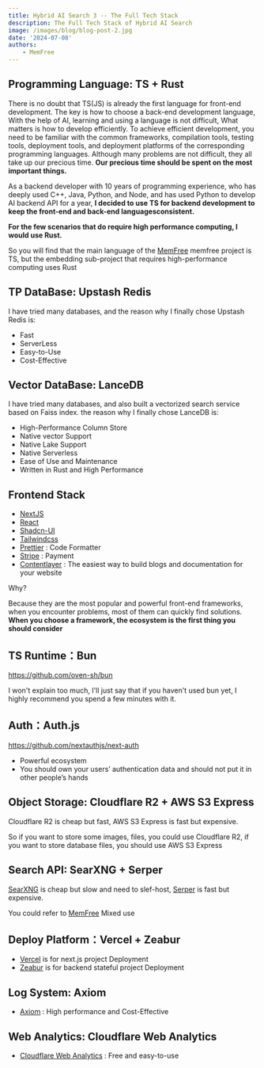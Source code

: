 ```yaml
---
title: Hybrid AI Search 3 -- The Full Tech Stack
description: The Full Tech Stack of Hybrid AI Search
image: /images/blog/blog-post-2.jpg
date: '2024-07-08'
authors:
    - MemFree
---
```


## Programming Language: TS + Rust

There is no doubt that TS(JS) is already the first language for front-end development. The key is how to choose a back-end development language, With the help of AI, learning and using a language is not difficult, What matters is how to develop efficiently. To achieve efficient development, you need to be familiar with the common frameworks, compilation tools, testing tools, deployment tools, and deployment platforms of the corresponding programming languages. Although many problems are not difficult, they all take up our precious time. **Our precious time should be spent on the most important things.**

As a backend developer with 10 years of programming experience, who has deeply used C++, Java, Python, and Node, and has used Python to develop AI backend API for a year, **I decided to use TS for backend development to keep the front-end and back-end languages ​​consistent.**

**For the few scenarios that do require high performance computing, I would use Rust.**

So you will find that the main language of the [MemFree](https://github.com/memfreeme/memfree) memfree project is TS, but the embedding sub-project that requires high-performance computing uses Rust

## TP DataBase: Upstash Redis

I have tried many databases, and the reason why I finally chose Upstash Redis is:

-   Fast
-   ServerLess
-   Easy-to-Use
-   Cost-Effective

## Vector DataBase: LanceDB

I have tried many databases, and also built a vectorized search service based on Faiss index. the reason why I finally chose LanceDB is:

-   High-Performance Column Store
-   Native vector Support
-   Native Lake Support
-   Native Serverless
-   Ease of Use and Maintenance
-   Written in Rust and High Performance

## Frontend Stack

-   [NextJS](https://github.com/memfreeme/memfree)
-   [React](https://github.com/facebook/react)
-   [Shadcn-UI](https://github.com/shadcn-ui/ui)
-   [Tailwindcss](https://github.com/tailwindlabs/tailwindcss)
-   [Prettier](https://github.com/prettier/prettier) : Code Formatter
-   [Stripe](https://github.com/stripe/stripe-node) : Payment
-   [Contentlayer](https://github.com/contentlayerdev/contentlayer) : The easiest way to build blogs and documentation for your website

Why?

Because they are the most popular and powerful front-end frameworks, when you encounter problems, most of them can quickly find solutions. **When you choose a framework, the ecosystem is the first thing you should consider**

## TS Runtime：Bun

https://github.com/oven-sh/bun

I won't explain too much, I'll just say that if you haven't used bun yet, I highly recommend you spend a few minutes with it.

## Auth：Auth.js

https://github.com/nextauthjs/next-auth

-   Powerful ecosystem
-   You should own your users’ authentication data and should not put it in other people’s hands

## Object Storage: Cloudflare R2 + AWS S3 Express

Cloudflare R2 is cheap but fast, AWS S3 Express is fast but expensive.

So if you want to store some images, files, you could use Cloudflare R2,
if you want to store database files, you should use AWS S3 Express

## Search API: SearXNG + Serper

[SearXNG](https://github.com/searxng/searxng) is cheap but slow and need to slef-host, [Serper](https://serper.dev/) is fast but expensive.

You could refer to [MemFree](https://github.com/memfreeme/memfree) Mixed use

## Deploy Platform：Vercel + Zeabur

-   [Vercel](https://vercel.com/home) is for next.js project Deployment
-   [Zeabur](https://zeabur.com?referralCode=memfree) is for backend stateful project Deployment

## Log System: Axiom

-   [Axiom](https://axiom.co/) : High performance and Cost-Effective

## Web Analytics: Cloudflare Web Analytics

-   [Cloudflare Web Analytics](https://www.cloudflare.com/web-analytics/) : Free and easy-to-use
